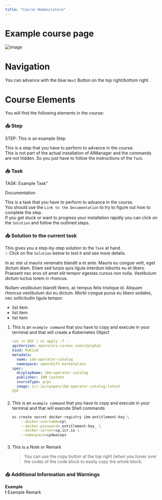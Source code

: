 ```yaml
---
title: "Course Nomenclature"
---
```


# Example course page



![image](/images/60_nomenclature.png)

# Navigation

You can advance with the blue `Next` Button on the top right/bottom right.




# Course Elements 

You will find the following elements in the course:

### 📥 Step

STEP: This is an example Step


This is a step that you have to perform to advance in the course.\
This is not part of the actual installation of AIManager and the commands are not hidden. So you just have to follow the instructions of the `Task`.

###

### 📥 Task

TASK: Example Task" 

<Link href="https://www.ibm.com/docs/en/cloud-paks/cloud-pak-watson-aiops/3.5.0?topic=manager-starter-installation-cli">Documentation</Link> 


This is a task that you have to perform to advance in the course.\
You should use the `Link to the Documentation` to try to figure out how to complete the step.\
If you get stuck or want to progress your installation rapidly you can click on the `Solution` and follow the outlined steps.




###

### 📥 Solution to the current task

This gives you a step-by-step solution to the `Task` at hand.\
💡 Click on the `Solution` below to test it and see more details.

<Accordion>
<AccordionItem title="Need Help">

In ac nisi ut mauris venenatis blandit a et ante. Mauris eu congue velit, eget
dictum diam. Etiam sed turpis quis ligula interdum lobortis eu et libero.
Praesent nec eros sit amet elit tempor egestas cursus non nulla. Vestibulum
dictum luctus lorem in rhoncus.

Nullam vestibulum blandit libero, ac tempus felis tristique id. Aliquam rhoncus
vestibulum dui eu dictum. Morbi congue purus eu libero sodales, nec sollicitudin
ligula tempor.

- list item
- list item
- list item

</AccordionItem>
</Accordion>




1. This is an `example command` that you have to copy and execute in your terminal and that will create a Kubernetes Object

   ```yaml
   cat << EOF | oc apply -f -
   apiVersion: operators.coreos.com/v1alpha1
   kind: MyKind
   metadata:
     name: ibm-operator-catalog
     namespace: openshift-marketplace
   spec:
     displayName: ibm-operator-catalog
     publisher: IBM Content
     sourceType: grpc
     image: icr.io/cpopen/ibm-operator-catalog:latest
   EOF
   ```
   ###

1. This is an `example command` that you have to copy and execute in your terminal and that will execute Shell commands

   ```bash
   oc create secret docker-registry ibm-entitlement-key \
       --docker-username=cp\
       --docker-password=_entitlement-key_ \
       --docker-server=cp.icr.io \
       --namespace=cp4waiops
   ```

   ###

1. This is a Note or Remark

    > You can use the copy button at the top right (when you hover over the code) of the code block to easily copy the whole block.




###

### 📥 Additional Information and Warnings


**Example**\
❗ Example Remark
